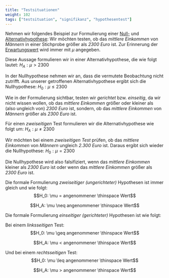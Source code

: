 ```yaml
---
title: "Testsituationen"
weight: 102
tags: ["testsituation", "signifikanz", "hypothesentest"]
---
```


Nehmen wir folgendes Beispiel zur Formulierung einer [Null-](../../glossar/nullhypothese/index.html) und [Alternativhypothese](../../glossar/alternativhypothese/index.html): Wir möchten testen, ob das *mittlere Einkommen* von *Männern* in einer Stichprobe größer als *2300 Euro* ist. Zur Erinnerung der [Erwartungswert](../../glossar/erwartungswert/index.html) wird immer mit $\mu$ angegeben.

Diese Aussage formulieren wir in einer Alternativhypothese, die wie folgt lautet:
$H_A: \mu > 2300$

In der Nullhypothese nehmen wir an, dass die vermutete Beobachtung nicht zutrifft. Aus unserer getroffenen Alternativhypothese ergibt sich die Nullhypothese:
$H_0: \mu ≤ 2300$

Wie in der Formulierung sichtbar, testen wir *gerichtet* bzw. *einseitig*, da wir nicht wissen wollen, ob das *mittlere Einkommen* größer oder kleiner als (also ungleich von) *2300 Euro* ist, sondern, ob das *mittlere Einkommen* von *Männern* größer als *2300 Euro* ist.

Für einen *zweiseitigen* Test formulieren wir die Alternativhypothese wie folgt um:
$H_A: \mu \neq 2300$

Wir möchten bei einem *zweiseitigen Test* prüfen, ob das *mittlere Einkommen* von *Männern* ungleich *2.300 Euro* ist. Daraus ergibt sich wieder die Nullhypothese:
$H_0: \mu = 2300$

Die Nullhypothese wird also falsifiziert, wenn das *mittlere Einkommen* kleiner als *2300 Euro* ist oder wenn das *mittlere Einkommen* größer als *2300 Euro* ist.

Die formale Formulierung *zweiseitiger (ungerichteter)* Hypothesen ist immer gleich und wie folgt:
$$H_0: \mu = angenommener \thinspace Wert$$

$$H_A: \mu \neq angenommener \thinspace Wert$$

Die formale Formulierung *einseitiger (gerichteter)* Hypothesen ist wie folgt:

Bei einem *linksseitigen* Test:
$$H_0: \mu \geq angenommener \thinspace Wert$$

$$H_A: \mu < angenommener \thinspace Wert$$

Und bei einem *rechtsseitigen* Test:
$$H_0: \mu \leq angenommener \thinspace Wert$$

$$H_A: \mu > angenommener \thinspace Wert$$
